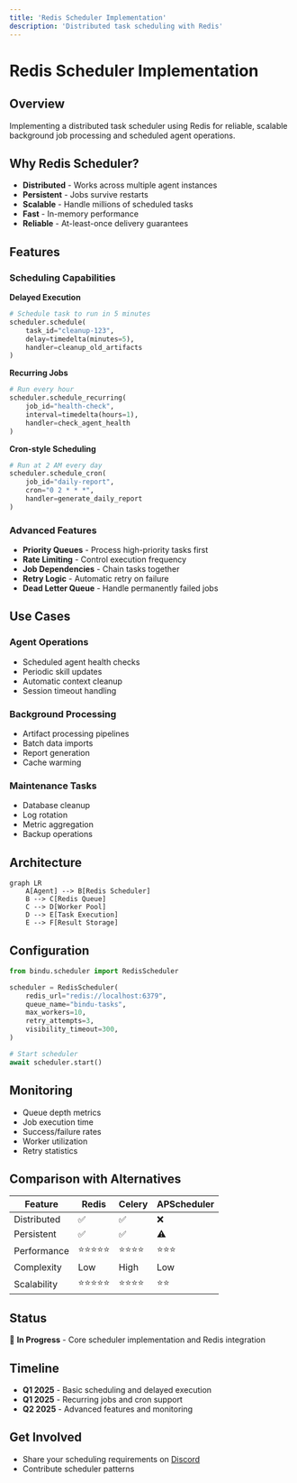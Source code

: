 ```yaml
---
title: 'Redis Scheduler Implementation'
description: 'Distributed task scheduling with Redis'
---
```


# Redis Scheduler Implementation

## Overview

Implementing a distributed task scheduler using Redis for reliable, scalable background job processing and scheduled agent operations.

## Why Redis Scheduler?

- **Distributed** - Works across multiple agent instances
- **Persistent** - Jobs survive restarts
- **Scalable** - Handle millions of scheduled tasks
- **Fast** - In-memory performance
- **Reliable** - At-least-once delivery guarantees

## Features

### Scheduling Capabilities

**Delayed Execution**
```python
# Schedule task to run in 5 minutes
scheduler.schedule(
    task_id="cleanup-123",
    delay=timedelta(minutes=5),
    handler=cleanup_old_artifacts
)
```

**Recurring Jobs**
```python
# Run every hour
scheduler.schedule_recurring(
    job_id="health-check",
    interval=timedelta(hours=1),
    handler=check_agent_health
)
```

**Cron-style Scheduling**
```python
# Run at 2 AM every day
scheduler.schedule_cron(
    job_id="daily-report",
    cron="0 2 * * *",
    handler=generate_daily_report
)
```

### Advanced Features

- **Priority Queues** - Process high-priority tasks first
- **Rate Limiting** - Control execution frequency
- **Job Dependencies** - Chain tasks together
- **Retry Logic** - Automatic retry on failure
- **Dead Letter Queue** - Handle permanently failed jobs

## Use Cases

### Agent Operations
- Scheduled agent health checks
- Periodic skill updates
- Automatic context cleanup
- Session timeout handling

### Background Processing
- Artifact processing pipelines
- Batch data imports
- Report generation
- Cache warming

### Maintenance Tasks
- Database cleanup
- Log rotation
- Metric aggregation
- Backup operations

## Architecture

```mermaid
graph LR
    A[Agent] --> B[Redis Scheduler]
    B --> C[Redis Queue]
    C --> D[Worker Pool]
    D --> E[Task Execution]
    E --> F[Result Storage]
```

## Configuration

```python
from bindu.scheduler import RedisScheduler

scheduler = RedisScheduler(
    redis_url="redis://localhost:6379",
    queue_name="bindu-tasks",
    max_workers=10,
    retry_attempts=3,
    visibility_timeout=300,
)

# Start scheduler
await scheduler.start()
```

## Monitoring

- Queue depth metrics
- Job execution time
- Success/failure rates
- Worker utilization
- Retry statistics

## Comparison with Alternatives

| Feature | Redis | Celery | APScheduler |
|---------|-------|--------|-------------|
| Distributed | ✅ | ✅ | ❌ |
| Persistent | ✅ | ✅ | ⚠️ |
| Performance | ⭐⭐⭐⭐⭐ | ⭐⭐⭐⭐ | ⭐⭐⭐ |
| Complexity | Low | High | Low |
| Scalability | ⭐⭐⭐⭐⭐ | ⭐⭐⭐⭐ | ⭐⭐ |

## Status

🚀 **In Progress** - Core scheduler implementation and Redis integration

## Timeline

- **Q1 2025** - Basic scheduling and delayed execution
- **Q1 2025** - Recurring jobs and cron support
- **Q2 2025** - Advanced features and monitoring

## Get Involved

- Share your scheduling requirements on [Discord](https://discord.gg/3w5zuYUuwt)
- Contribute scheduler patterns
